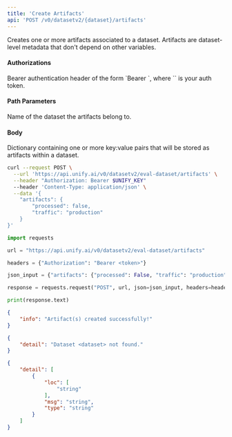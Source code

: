 ```yaml
---
title: 'Create Artifacts'
api: 'POST /v0/datasetv2/{dataset}/artifacts'
---
```

Creates one or more artifacts associated to a dataset. Artifacts are
dataset-level metadata that don't depend on other variables.

#### Authorizations

<ParamField header="Authorization" type="string" required="true">
  Bearer authentication header of the form `Bearer <token>`, where `<token>` is your auth token.
</ParamField>

#### Path Parameters

<ParamField query="dataset" type="string" required="true">
Name of the dataset the artifacts belong to.
</ParamField>

#### Body

<ParamField body="artifacts" type="object" required="true">
Dictionary containing one or more key:value pairs that will be stored as artifacts within a dataset.
</ParamField>

<RequestExample>

```bash cURL
curl --request POST \
  --url 'https://api.unify.ai/v0/datasetv2/eval-dataset/artifacts' \
  --header "Authorization: Bearer $UNIFY_KEY"
  --header 'Content-Type: application/json' \
  --data '{
    "artifacts": {
        "processed": false,
        "traffic": "production"
    }
}'
```

```python Python
import requests

url = "https://api.unify.ai/v0/datasetv2/eval-dataset/artifacts"

headers = {"Authorization": "Bearer <token>"}

json_input = {"artifacts": {"processed": False, "traffic": "production"}}

response = requests.request("POST", url, json=json_input, headers=headers)

print(response.text)
```

</RequestExample>
<ResponseExample>

```json 200
{
    "info": "Artifact(s) created successfully!"
}
```

```json 404
{
    "detail": "Dataset <dataset> not found."
}
```

```json 422
{
    "detail": [
        {
            "loc": [
                "string"
            ],
            "msg": "string",
            "type": "string"
        }
    ]
}
```

</ResponseExample>
